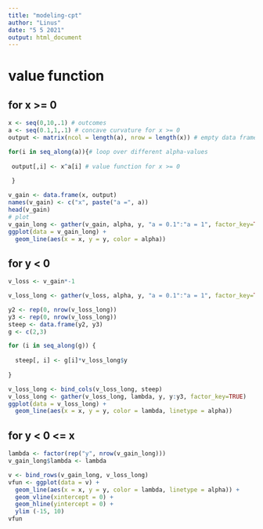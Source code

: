 ```yaml
---
title: "modeling-cpt"
author: "Linus"
date: "5 5 2021"
output: html_document
---
```


# value function

## for x >= 0

```r
x <- seq(0,10,.1) # outcomes
a <- seq(0.1,1,.1) # concave curvature for x >= 0 
output <- matrix(ncol = length(a), nrow = length(x)) # empty data frame for values 

for(i in seq_along(a)){# loop over different alpha-values  
  
 output[,i] <- x^a[i] # value function for x >= 0
 
 }

v_gain <- data.frame(x, output)
names(v_gain) <- c("x", paste("a =", a))
head(v_gain)
# plot 
v_gain_long <- gather(v_gain, alpha, y, "a = 0.1":"a = 1", factor_key=TRUE)
ggplot(data = v_gain_long) + 
  geom_line(aes(x = x, y = y, color = alpha))
```

## for y < 0

```r
v_loss <- v_gain*-1

v_loss_long <- gather(v_loss, alpha, y, "a = 0.1":"a = 1", factor_key=TRUE)

y2 <- rep(0, nrow(v_loss_long))
y3 <- rep(0, nrow(v_loss_long))
steep <- data.frame(y2, y3)
g <- c(2,3)

for (i in seq_along(g)) {
  
  steep[, i] <- g[i]*v_loss_long$y
  
}

v_loss_long <- bind_cols(v_loss_long, steep)
v_loss_long <- gather(v_loss_long, lambda, y, y:y3, factor_key=TRUE)
ggplot(data = v_loss_long) +
  geom_line(aes(x = x, y = y, color = lambda, linetype = alpha))
```

## for y < 0 <= x

```r
lambda <- factor(rep("y", nrow(v_gain_long)))
v_gain_long$lambda <- lambda

v <- bind_rows(v_gain_long, v_loss_long)
vfun <- ggplot(data = v) +
  geom_line(aes(x = x, y = y, color = lambda, linetype = alpha)) +
  geom_vline(xintercept = 0) + 
  geom_hline(yintercept = 0) + 
  ylim (-15, 10)
vfun
```




